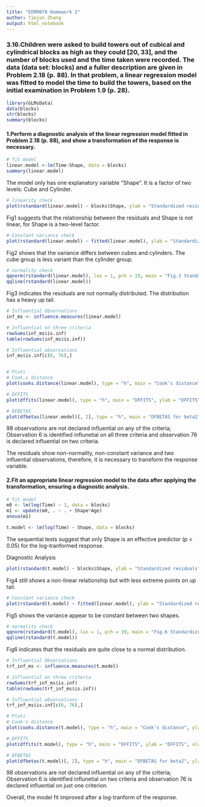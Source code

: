 ```yaml
---
title: "EDRM878 Homework 2"
author: Tiejun Zhang
output: html_notebook
---
```



### 3.16.Children were asked to build towers out of cubical and cylindrical blocks as high as they could [20, 33], and the number of blocks used and the time taken were recorded. The data (data set: blocks) and a fuller description are given in Problem 2.18 (p. 88). In that problem, a linear regression model was fitted to model the time to build the towers, based on the initial examination in Problem 1.9 (p. 28).

```r
library(GLMsData)
data(blocks)
str(blocks)
summary(blocks)
```


#### 1.Perform a diagnostic analysis of the linear regression model fitted in Problem 2.18 (p. 88), and show a transformation of the response is necessary.

```r
# fit model
linear.model <-lm(Time~Shape, data = blocks)
summary(linear.model)
```
The model only has one explanatory variable "Shape". It is a factor of two levels: Cube and Cylinder.

```r
# linearity check
plot(rstandard(linear.model) ~ blocks$Shape, ylab = "Standardized residuals", xlab = "Shape", main = "Fig.1 Standardized Residuals against Shape")
```
Fig1 suggests that the relationship between the residuals and Shape is not linear, for Shape is a two-level factor.

```r
# Constant variance check
plot(rstandard(linear.model) ~ fitted(linear.model), ylab = "Standardized residuals", xlab = "Fitted values", main = "Fig.2 Standardized Residuals against Fitted Values")
```
Fig2 shows that the variance differs between cubes and cylinders. The cube group is less variant than the cylinder group.

```r
# normality check
qqnorm(rstandard(linear.model), las = 1, pch = 19, main = "Fig.3 Standardized Residuals against Normal Quantiles")
qqline(rstandard(linear.model))
```

Fig3 indicates the residuals are not normally distributed. The distribution has a heavy up tail. 

```r
# Influential Observations
inf_ms <- influence.measures(linear.model)

# Influential on three criteria
rowSums(inf_ms$is.inf)
table(rowSums(inf_ms$is.inf))

# Influential observations
inf_ms$is.inf[c(6, 76),]


# Plots
# Cook,s distance
plot(cooks.distance(linear.model), type = "h", main = "Cook's distance", ylab = "D", xlab = "Observation number", las = 1)

# DFFITS
plot(dffits(linear.model), type = "h", main = "DFFITS", ylab = "DFFITS", xlab = "Observation number", las = 1)

# DFBETAS
plot(dfbetas(linear.model)[, 2], type = "h", main = "DFBETAS for beta2", ylab = "DFBETAS", xlab = "Observation number", las = 1)

```
98 observations are not declared influential on any of the criteria; Observation 6 is identified influnetial on all three criteria and observation 76 is declared influential on two criteria.

The residuals show non-normality, non-constant variance and two influential observations, therefore, it is necessary to transform the response variable.


#### 2.Fit an appropriate linear regression model to the data after applying the transformation, ensuring a diagnostic analysis.

```r
# fit model
m0 <- lm(log(Time) ~ 1, data = blocks)
m1 <- update(m0, . ~ . + Shape*Age)
anova(m1)

t.model <- lm(log(Time) ~ Shape, data = blocks)

```
The sequential tests suggest that only Shape is an effective predictor (p < 0.05) for the log-tranformed response.

Diagnostic Analysis
```r
plot(rstandard(t.model) ~ blocks$Shape, ylab = "Standardized residuals", xlab = "Shape", main = "Fig.4 Standardized Residuals against Shape")
```
Fig4 still shows a non-linear relationship but with less extreme points on up tail.

```r
# Constant variance check
plot(rstandard(t.model) ~ fitted(linear.model), ylab = "Standardized residuals", xlab = "Fitted values", main = "Fig.5 Standardized Residuals against Fitted Values")
```
Fig5 shows the variance appear to be constant between two shapes.


```r
# normality check
qqnorm(rstandard(t.model), las = 1, pch = 19, main = "Fig.6 Standardized Residuals against Normal Quantiles")
qqline(rstandard(t.model))
```
Fig6 indicates that the residuals are quite close to a normal distribution.

```r
# Influential Observations
trf_inf_ms <- influence.measures(t.model)

# Influential on three criteria
rowSums(trf_inf_ms$is.inf)
table(rowSums(trf_inf_ms$is.inf))

# Influential observations
trf_inf_ms$is.inf[c(6, 76),]

# Plots
# Cook's distance
plot(cooks.distance(t.model), type = "h", main = "Cook's distance", ylab = "D", xlab = "Observation number", las = 1)

# DFFITS
plot(dffits(t.model), type = "h", main = "DFFITS", ylab = "DFFITS", xlab = "Observation number", las = 1)

# DFBETAS
plot(dfbetas(t.model)[, 2], type = "h", main = "DFBETAS for beta2", ylab = "DFBETAS", xlab = "Observation number", las = 1)

```
98 observations are not declared influential on any of the criteria; Observation 6 is identified influnetial on two criteria and observation 76 is declared influential on just one criterion.

Overall, the model fit improved after a log-tranform of the response.
